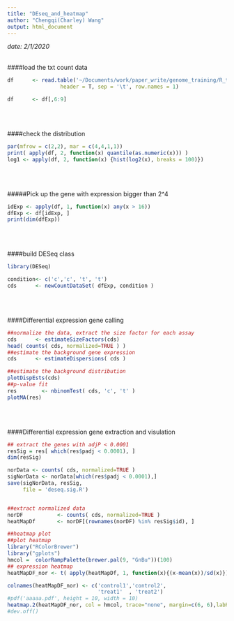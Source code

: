 ```yaml
---
title: "DEseq_and_heatmap"
author: "Chengqi(Charley) Wang"
output: html_document
---
```


*date: 2/1/2020*
<br/><br/>

####load the txt count data
```r
df      <- read.table('~/Documents/work/paper_write/genome_training/R_training/vehicle_drug_feature_counts.txt',
                 header = T, sep = '\t', row.names = 1)

df      <- df[,6:9]
```
<br/><br/>

####check the distribution
```r
par(mfrow = c(2,2), mar = c(4,4,1,1))
print( apply(df, 2, function(x) quantile(as.numeric(x))) )
log1 <- apply(df, 2, function(x) {hist(log2(x), breaks = 100)})
```
<br/><br/>

#####Pick up the gene with expression bigger than 2^4
```r
idExp <- apply(df, 1, function(x) any(x > 16))
dfExp <- df[idExp, ]
print(dim(dfExp))
```
<br/><br/>

####build DESeq class
```r
library(DESeq)
```
```r
condition<- c('c','c', 't', 't')
cds      <- newCountDataSet( dfExp, condition )
```

<br/><br/>

####Differential expression gene calling
```r
##normalize the data, extract the size factor for each assay
cds      <- estimateSizeFactors(cds)
head( counts( cds, normalized=TRUE ) )
##estimate the background gene expression 
cds      <- estimateDispersions( cds )

##estimate the background distribution
plotDispEsts(cds)
##p-value fit
res        <- nbinomTest( cds, 'c', 't' )
plotMA(res)
```
<br/><br/>

####Differential expression gene extraction and visulation
```r
## extract the genes with adjP < 0.0001
resSig = res[ which(res$padj < 0.0001), ]
dim(resSig)

norData <- counts( cds, normalized=TRUE )
sigNorData <- norData[which(res$padj < 0.0001),]
save(sigNorData, resSig,
     file = 'deseq.sig.R')


##extract normalized data
norDF           <- counts( cds, normalized=TRUE )
heatMapDf       <- norDF[(rownames(norDF) %in% resSig$id), ]

##heatmap plot
##plot heatmap
library("RColorBrewer")
library("gplots")
hmcol =  colorRampPalette(brewer.pal(9, "GnBu"))(100)
## expression heatmap
heatMapDF_nor <- t( apply(heatMapDf, 1, function(x){(x-mean(x))/sd(x)}) )

colnames(heatMapDF_nor) <- c('control1','control2',
                             'treat1'  , 'treat2')
#pdf('aaaaa.pdf', height = 10, width = 10)
heatmap.2(heatMapDF_nor, col = hmcol, trace="none", margin=c(6, 6),labRow = F)
#dev.off()
```

